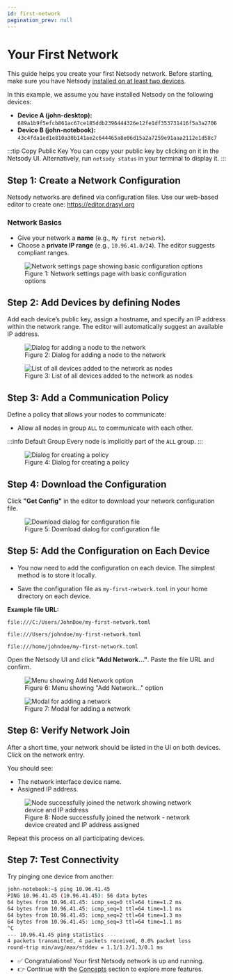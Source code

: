 ```yaml
---
id: first-network
pagination_prev: null
---
```


# Your First Network

This guide helps you create your first Netsody network. Before starting, make sure you have Netsody [installed on at least two devices](./installation).

In this example, we assume you have installed Netsody on the following devices:

* **Device A (john-desktop):** `689a1b9f5efcb861ac67ce185ddb2396444326e12fe1df353731416f5a3a2706`
* **Device B (john-notebook):** `43c4fda1ed1e810a30b141ae2c644465a8e06d15a2a7259e91aaa2112e1d58c7`

:::tip Copy Public Key
You can copy your public key by clicking on it in the Netsody UI.
Alternatively, run `netsody status` in your terminal to display it.
:::

## Step 1: Create a Network Configuration

Netsody networks are defined via configuration files. Use our web-based editor to create one: https://editor.drasyl.org

### Network Basics

* Give your network a **name** (e.g., `My first network`).
* Choose a **private IP range** (e.g., `10.96.41.0/24`). The editor suggests compliant ranges.

<figure style={{ textAlign: 'center' }}>
  <img
    src="/img/network-settings.png"
    alt="Network settings page showing basic configuration options"
    style={{
      maxWidth: '800px',
      width: '100%',
      boxShadow: '0 4px 16px rgba(0, 0, 0, 0.15)',
      margin: '1rem auto'
    }}
  />
  <figcaption style={{ textAlign: 'center', color: '#666' }}>
    Figure 1: Network settings page with basic configuration options
  </figcaption>
</figure>

## Step 2: Add Devices by defining Nodes

Add each device’s public key, assign a hostname, and specify an IP address within the network range. The editor will automatically suggest an available IP address.

<figure style={{ textAlign: 'center' }}>
  <img
    src="/img/add-node-dialog.png"
    alt="Dialog for adding a node to the network"
    style={{
      maxWidth: '600px',
      width: '100%',
      boxShadow: '0 4px 16px rgba(0, 0, 0, 0.15)',
      margin: '1rem auto'
    }}
  />
  <figcaption style={{ textAlign: 'center', color: '#666' }}>
    Figure 2: Dialog for adding a node to the network
  </figcaption>
</figure>

<figure style={{ textAlign: 'center' }}>
  <img
    src="/img/devices-list.png"
    alt="List of all devices added to the network as nodes"
    style={{
      maxWidth: '700px',
      width: '100%',
      boxShadow: '0 4px 16px rgba(0, 0, 0, 0.15)',
      margin: '1rem auto'
    }}
  />
  <figcaption style={{ textAlign: 'center', color: '#666' }}>
    Figure 3: List of all devices added to the network as nodes
  </figcaption>
</figure>

## Step 3: Add a Communication Policy

Define a policy that allows your nodes to communicate:

* Allow all nodes in group `ALL` to communicate with each other.

:::info Default Group
Every node is implicitly part of the `ALL` group.
:::

<figure style={{ textAlign: 'center' }}>
  <img
    src="/img/create-policy-dialog.png"
    alt="Dialog for creating a policy"
    style={{
      maxWidth: '650px',
      width: '100%',
      boxShadow: '0 4px 16px rgba(0, 0, 0, 0.15)',
      margin: '1rem auto'
    }}
  />
  <figcaption style={{ textAlign: 'center', color: '#666' }}>
    Figure 4: Dialog for creating a policy
  </figcaption>
</figure>

## Step 4: Download the Configuration

Click **"Get Config"** in the editor to download your network configuration file.

<figure style={{ textAlign: 'center' }}>
  <img
    src="/img/download-dialog.png"
    alt="Download dialog for configuration file"
    style={{
      maxWidth: '650px',
      width: '100%',
      boxShadow: '0 4px 16px rgba(0, 0, 0, 0.15)',
      margin: '1rem auto'
    }}
  />
  <figcaption style={{ textAlign: 'center', color: '#666' }}>
    Figure 5: Download dialog for configuration file
  </figcaption>
</figure>

## Step 5: Add the Configuration on Each Device

* You now need to add the configuration on each device. The simplest method is to store it locally.

* Save the configuration file as `my-first-network.toml` in your home directory on each device.

**Example file URL:**


<Tabs>
  <TabItem value="windows" label="Windows" default>

```
file:///C:/Users/JohnDoe/my-first-network.toml
```

  </TabItem>
  <TabItem value="macos" label="macOS">

```
file:///Users/johndoe/my-first-network.toml
```

  </TabItem>
  <TabItem value="linux" label="Linux">

```
file:///home/johndoe/my-first-network.toml
```

  </TabItem>
</Tabs>

Open the Netsody UI and click **"Add Network…"**. Paste the file URL and confirm.

<figure style={{ textAlign: 'center' }}>
  <img
    src="/img/add-network-menu.png"
    alt="Menu showing Add Network option"
    style={{
      maxWidth: '650px',
      width: '100%',
      boxShadow: '0 4px 16px rgba(0, 0, 0, 0.15)',
      margin: '1rem auto',
    }}
  />
  <figcaption style={{ textAlign: 'center', color: '#666' }}>
    Figure 6: Menu showing "Add Network..." option
  </figcaption>
</figure>

<figure style={{ textAlign: 'center' }}>
  <img
    src="/img/add-network-modal.png"
    alt="Modal for adding a network"
    style={{
      maxWidth: '600px',
      width: '100%',
      boxShadow: '0 4px 16px rgba(0, 0, 0, 0.15)',
      margin: '1rem auto',
      backgroundColor: 'rgba(0, 0, 0, 0.05)'
    }}
  />
  <figcaption style={{ textAlign: 'center', color: '#666' }}>
    Figure 7: Modal for adding a network
  </figcaption>
</figure>

## Step 6: Verify Network Join

After a short time, your network should be listed in the UI on both devices. Click on the network entry.

You should see:
* The network interface device name.
* Assigned IP address.

<figure style={{ textAlign: 'center' }}>
  <img
    src="/img/network-joined.png"
    alt="Node successfully joined the network showing network device and IP address"
    style={{
      maxWidth: '800px',
      width: '100%',
      boxShadow: '0 4px 16px rgba(0, 0, 0, 0.15)',
      margin: '1rem auto'
    }}
  />
  <figcaption style={{ textAlign: 'center', color: '#666' }}>
    Figure 8: Node successfully joined the network - network device created and IP address assigned
  </figcaption>
</figure>

Repeat this process on all participating devices.

## Step 7: Test Connectivity

Try pinging one device from another:

```bash
john-notebook:~$ ping 10.96.41.45
PING 10.96.41.45 (10.96.41.45): 56 data bytes
64 bytes from 10.96.41.45: icmp_seq=0 ttl=64 time=1.2 ms
64 bytes from 10.96.41.45: icmp_seq=1 ttl=64 time=1.1 ms
64 bytes from 10.96.41.45: icmp_seq=2 ttl=64 time=1.3 ms
64 bytes from 10.96.41.45: icmp_seq=3 ttl=64 time=1.1 ms
^C
--- 10.96.41.45 ping statistics ---
4 packets transmitted, 4 packets received, 0.0% packet loss
round-trip min/avg/max/stddev = 1.1/1.2/1.3/0.1 ms
```

* ✅ Congratulations! Your first Netsody network is up and running.
* 👉 Continue with the [Concepts](../concepts) section to explore more features.